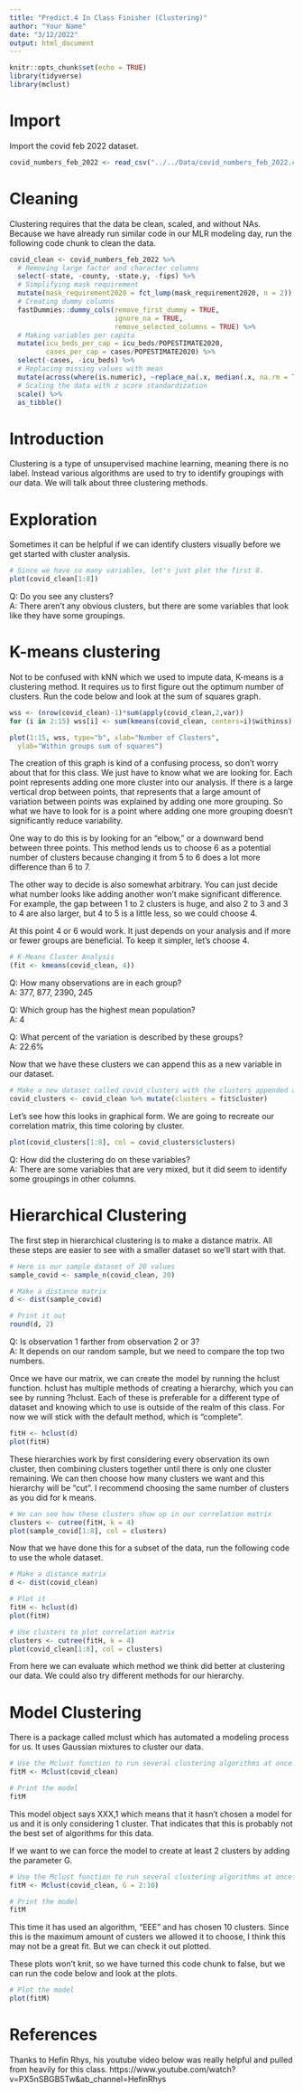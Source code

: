 ```yaml
---
title: "Predict.4 In Class Finisher (Clustering)"
author: "Your Name"
date: "3/12/2022"
output: html_document
---
```


```r
knitr::opts_chunk$set(echo = TRUE)
library(tidyverse)
library(mclust)
```

# Import 
Import the covid feb 2022 dataset. 
```r
covid_numbers_feb_2022 <- read_csv("../../Data/covid_numbers_feb_2022.csv")
```

# Cleaning 
Clustering requires that the data be clean, scaled, and without NAs. Because we have already run similar code in our MLR modeling day, run the following code chunk to clean the data. 
```r
covid_clean <- covid_numbers_feb_2022 %>% 
  # Removing large factor and character columns
  select(-state, -county, -state.y, -fips) %>% 
  # Simplifying mask requirement 
  mutate(mask_requirement2020 = fct_lump(mask_requirement2020, n = 2)) %>% 
  # Creating dummy columns
  fastDummies::dummy_cols(remove_first_dummy = TRUE, 
                          ignore_na = TRUE, 
                          remove_selected_columns = TRUE) %>% 
  # Making variables per capita
  mutate(icu_beds_per_cap = icu_beds/POPESTIMATE2020, 
         cases_per_cap = cases/POPESTIMATE2020) %>% 
  select(-cases, -icu_beds) %>% 
  # Replacing missing values with mean
  mutate(across(where(is.numeric), ~replace_na(.x, median(.x, na.rm = TRUE)))) %>% 
  # Scaling the data with z score standardization
  scale() %>% 
  as_tibble()
```

# Introduction
Clustering is a type of unsupervised machine learning, meaning there is no label. Instead various algorithms are used to try to identify groupings with our data. We will talk about three clustering methods.  

# Exploration
Sometimes it can be helpful if we can identify clusters visually before we get started with cluster analysis. 
```r
# Since we have so many variables, let's just plot the first 8. 
plot(covid_clean[1:8])
```

Q: Do you see any clusters?  
A: There aren't any obvious clusters, but there are some variables that look like they have some groupings.

# K-means clustering 
Not to be confused with kNN which we used to impute data, K-means is a clustering method. It requires us to first figure out the optimum number of clusters. Run the code below and look at the sum of squares graph. 
```r
wss <- (nrow(covid_clean)-1)*sum(apply(covid_clean,2,var))
for (i in 2:15) wss[i] <- sum(kmeans(covid_clean, centers=i)$withinss)

plot(1:15, wss, type="b", xlab="Number of Clusters",
  ylab="Within groups sum of squares")
```

The creation of this graph is kind of a confusing process, so don't worry about that for this class. We just have to know what we are looking for. Each point represents adding one more cluster into our analysis. If there is a large vertical drop between points, that represents that a large amount of variation between points was explained by adding one more grouping. So what we have to look for is a point where adding one more grouping doesn't significantly reduce variability. 

One way to do this is by looking for an "elbow," or a downward bend between three points. This method lends us to choose 6 as a potential number of clusters because changing it from 5 to 6 does a lot more difference than 6 to 7. 

The other way to decide is also somewhat arbitrary. You can just decide what number looks like adding another won't make significant difference. For example, the gap between 1 to 2 clusters is huge, and also 2 to 3 and 3 to 4 are also larger, but 4 to 5 is a little less, so we could choose 4. 

At this point 4 or 6 would work. It just depends on your analysis and if more or fewer groups are beneficial. To keep it simpler, let's choose 4. 
```r
# K-Means Cluster Analysis
(fit <- kmeans(covid_clean, 4))
```

Q: How many observations are in each group?  
A: 377, 877, 2390, 245

Q: Which group has the highest mean population?  
A: 4 

Q: What percent of the variation is described by these groups?  
A: 22.6%

Now that we have these clusters we can append this as a new variable in our dataset. 
```r
# Make a new dataset called covid_clusters with the clusters appended as a new variable 
covid_clusters <- covid_clean %>% mutate(clusters = fit$cluster)
```

Let's see how this looks in graphical form. We are going to recreate our correlation matrix, this time coloring by cluster. 

```r
plot(covid_clusters[1:8], col = covid_clusters$clusters)
```

Q: How did the clustering do on these variables?  
A: There are some variables that are very mixed, but it did seem to identify some groupings in other columns. 

# Hierarchical Clustering
The first step in hierarchical clustering is to make a distance matrix. All these steps are easier to see with a smaller dataset so we'll start with that.
```r
# Here is our sample dataset of 20 values
sample_covid <- sample_n(covid_clean, 20)

# Make a distance matrix 
d <- dist(sample_covid)

# Print it out 
round(d, 2)
```

Q: Is observation 1 farther from observation 2 or 3?  
A: It depends on our random sample, but we need to compare the top two numbers.

Once we have our matrix, we can create the model by running the hclust function. hclust has multiple methods of creating a hierarchy, which you can see by running ?hclust. Each of these is preferable for a different type of dataset and knowing which to use is outside of the realm of this class. For now we will stick with the default method, which is "complete".
```r
fitH <- hclust(d)
plot(fitH) 
```

These hierarchies work by first considering every observation its own cluster, then combining clusters together until there is only one cluster remaining. We can then choose how many clusters we want and this hierarchy will be "cut". I recommend choosing the same number of clusters as you did for k means. 
```r
# We can see how these clusters show up in our correlation matrix
clusters <- cutree(fitH, k = 4) 
plot(sample_covid[1:8], col = clusters)
```

Now that we have done this for a subset of the data, run the following code to use the whole dataset.
```r
# Make a distance matrix 
d <- dist(covid_clean)

# Plot it 
fitH <- hclust(d)
plot(fitH) 

# Use clusters to plot correlation matrix
clusters <- cutree(fitH, k = 4) 
plot(covid_clean[1:8], col = clusters)
```

From here we can evaluate which method we think did better at clustering our data. We could also try different methods for our hierarchy. 

# Model Clustering
There is a package called mclust which has automated a modeling process for us. It uses Gaussian mixtures to cluster our data.
```r
# Use the Mclust function to run several clustering algorithms at once. 
fitM <- Mclust(covid_clean)

# Print the model
fitM
```
This model object says XXX,1 which means that it hasn't chosen a model for us and it is only considering 1 cluster. That indicates that this is probably not the best set of algorithms for this data. 

If we want to we can force the model to create at least 2 clusters by adding the parameter G. 
```r
# Use the Mclust function to run several clustering algorithms at once. 
fitM <- Mclust(covid_clean, G = 2:10)

# Print the model
fitM
```
This time it has used an algorithm, "EEE" and has chosen 10 clusters. Since this is the maximum amount of custers we allowed it to choose, I think this may not be a great fit. But we can check it out plotted. 

These plots won't knit, so we have turned this code chunk to false, but we can run the code below and look at the plots. 
```r
# Plot the model
plot(fitM)
```


# References
Thanks to Hefin Rhys, his youtube video below was really helpful and pulled from heavily for this class.
https://www.youtube.com/watch?v=PX5nSBGB5Tw&ab_channel=HefinRhys